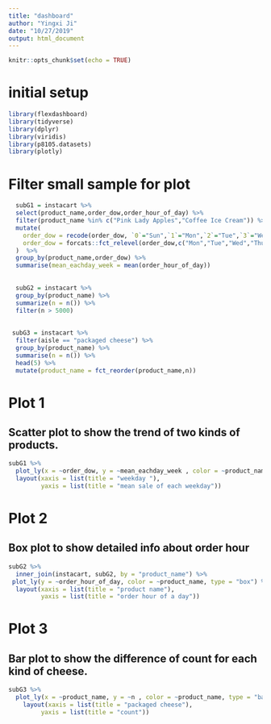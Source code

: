 ```yaml
---
title: "dashboard"
author: "Yingxi Ji"
date: "10/27/2019"
output: html_document
---
```


```r
knitr::opts_chunk$set(echo = TRUE)
```

# initial setup

```r
library(flexdashboard)
library(tidyverse)
library(dplyr)
library(viridis)
library(p8105.datasets)
library(plotly)
```

# Filter small sample for plot

```r
  subG1 = instacart %>% 
  select(product_name,order_dow,order_hour_of_day) %>% 
  filter(product_name %in% c("Pink Lady Apples","Coffee Ice Cream")) %>% 
  mutate(
    order_dow = recode(order_dow, `0`="Sun",`1`="Mon",`2`="Tue",`3`="Wed",`4`="Thur",`5`="Fri",`6`="Sat"),
    order_dow = forcats::fct_relevel(order_dow,c("Mon","Tue","Wed","Thur","Fri","Sat","Sun"))
  )  %>% 
  group_by(product_name,order_dow) %>% 
  summarise(mean_eachday_week = mean(order_hour_of_day))  
   
  
  subG2 = instacart %>% 
  group_by(product_name) %>% 
  summarize(n = n()) %>% 
  filter(n > 5000)
  
 
 subG3 = instacart %>% 
  filter(aisle == "packaged cheese") %>% 
  group_by(product_name) %>% 
  summarise(n = n()) %>% 
  head(5) %>% 
  mutate(product_name = fct_reorder(product_name,n))
```

# Plot 1 
## Scatter plot to show the trend of two kinds of products. 
```r
subG1 %>% 
  plot_ly(x = ~order_dow, y = ~mean_eachday_week , color = ~product_name, type = "scatter", mode="line") %>% 
  layout(xaxis = list(title = "weekday "),
         yaxis = list(title = "mean sale of each weekday"))
```

# Plot 2 
## Box plot to show detailed info about order hour
```r
subG2 %>% 
  inner_join(instacart, subG2, by = "product_name") %>% 
 plot_ly(y = ~order_hour_of_day, color = ~product_name, type = "box") %>% 
  layout(xaxis = list(title = "product name"),
         yaxis = list(title = "order hour of a day"))
```

# Plot 3 
## Bar plot to show the difference of count for each kind of cheese. 
```r
subG3 %>% 
  plot_ly(x = ~product_name, y = ~n , color = ~product_name, type = "bar") %>%
    layout(xaxis = list(title = "packaged cheese"),
         yaxis = list(title = "count"))
```

